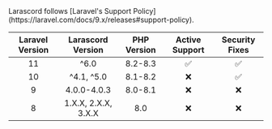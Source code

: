 
<Callout type="info">
    Larascord follows [Laravel's Support Policy](https://laravel.com/docs/9.x/releases#support-policy).
</Callout>

| Laravel Version |  Larascord Version  | PHP Version | Active Support | Security Fixes |
|:---------------:|:-------------------:|:-----------:|:--------------:|:--------------:|
|       11        |        ^6.0         |   8.2-8.3   |       ✅        |       ✅        |
|       10        |     ^4.1, ^5.0      |   8.1-8.2   |       ❌        |       ✅        |
|        9        |     4.0.0-4.0.3     |   8.0-8.1   |       ❌        |       ❌        |
|        8        | 1.X.X, 2.X.X, 3.X.X |     8.0     |       ❌        |       ❌        |